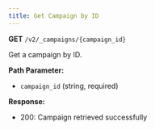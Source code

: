 ```yaml
---
title: Get Campaign by ID
---
```


**GET** `/v2/_campaigns/{campaign_id}`

Get a campaign by ID.

**Path Parameter:**
- `campaign_id` (string, required)

**Response:**
- 200: Campaign retrieved successfully